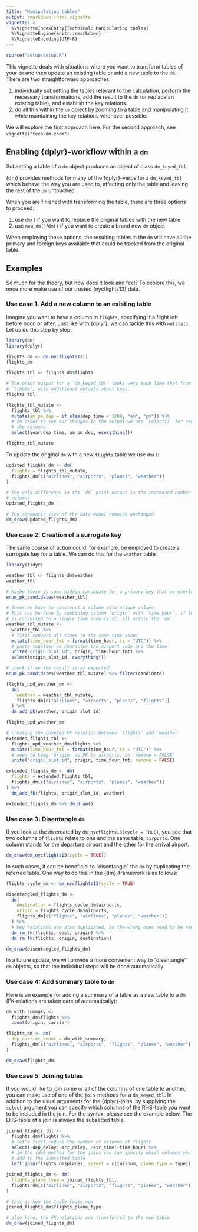 ```yaml
---
title: "Manipulating tables"
output: rmarkdown::html_vignette
vignette: >
  %\VignetteIndexEntry{Technical: Manipulating tables}
  %\VignetteEngine{knitr::rmarkdown}
  %\VignetteEncoding{UTF-8}
---
```


``````r
source("setup/setup.R")
``````

This vignette deals with situations where you want to transform tables of your `dm` and then update an existing table or add a new table to the `dm`.
There are two straightforward approaches:

1. individually subsetting the tables relevant to the calculation, perform the necessary transformations, add the result to the `dm` (or replace an existing table), and establish the key relations.
1. do all this within the `dm` object by zooming to a table and manipulating it while maintaining the key relations whenever possible.

We will explore the first approach here. For the second approach, see `vignette("tech-dm-zoom")`.

## Enabling {dplyr}-workflow within a `dm`

Subsetting a table of a `dm` object produces an object of class `dm_keyed_tbl`.

{dm} provides methods for many of the {dplyr}-verbs for a `dm_keyed_tbl` which behave the way you are used to, affecting only the table and leaving the rest of the `dm` untouched.

When you are finished with transforming the table, there are three options to proceed:

1. use `dm()` if you want to replace the original tables with the new table
1. use `new_dm()`/`dm()` if you want to create a brand new `dm` object 

When employing these options, the resulting tables in the `dm` will have all the primary and foreign keys available that could be tracked from the original table.

## Examples

So much for the theory, but how does it look and feel?
To explore this, we once more make use of our trusted {nycflights13} data.

### Use case 1: Add a new column to an existing table

Imagine you want to have a column in `flights`, specifying if a flight left before noon or after.
Just like with {dplyr}, we can tackle this with `mutate()`.
Let us do this step by step:

```r
library(dm)
library(dplyr)

flights_dm <- dm_nycflights13()
flights_dm

flights_tbl <- flights_dm$flights

# The print output for a `dm_keyed_tbl` looks very much like that from a normal
# `tibble`, with additional details about keys.
flights_tbl

flights_tbl_mutate <-
  flights_tbl %>%
  mutate(am_pm_dep = if_else(dep_time < 1200, "am", "pm")) %>%
  # in order to see our changes in the output we use `select()` for reordering
  # the columns
  select(year:dep_time, am_pm_dep, everything())

flights_tbl_mutate
```

To update the original `dm` with a new `flights` table we use `dm()`:

```r
updated_flights_dm <- dm(
  flights = flights_tbl_mutate,
  flights_dm[c("airlines", "airports", "planes", "weather")]
)

# The only difference in the `dm` print output is the increased number of
# columns
updated_flights_dm

# The schematic view of the data model remains unchanged
dm_draw(updated_flights_dm)
```

### Use case 2: Creation of a surrogate key

The same course of action could, for example, be employed to create a surrogate key for a table.
We can do this for the `weather` table.

```r
library(tidyr)

weather_tbl <- flights_dm$weather
weather_tbl

# Maybe there is some hidden candidate for a primary key that we overlooked
enum_pk_candidates(weather_tbl)

# Seems we have to construct a column with unique values
# This can be done by combining column `origin` with `time_hour`, if the latter
# is converted to a single time zone first; all within the `dm`:
weather_tbl_mutate <-
  weather_tbl %>%
  # first convert all times to the same time zone:
  mutate(time_hour_fmt = format(time_hour, tz = "UTC")) %>%
  # paste together as character the airport code and the time
  unite("origin_slot_id", origin, time_hour_fmt) %>%
  select(origin_slot_id, everything())

# check if we the result is as expected:
enum_pk_candidates(weather_tbl_mutate) %>% filter(candidate)

flights_upd_weather_dm <-
  dm(
    weather = weather_tbl_mutate,
    flights_dm[c("airlines", "airports", "planes", "flights")]
  ) %>%
  dm_add_pk(weather, origin_slot_id)

flights_upd_weather_dm

# creating the coveted FK relation between `flights` and `weather`
extended_flights_tbl <-
  flights_upd_weather_dm$flights %>%
  mutate(time_hour_fmt = format(time_hour, tz = "UTC")) %>%
  # need to keep `origin` as FK to airports, so `remove = FALSE`
  unite("origin_slot_id", origin, time_hour_fmt, remove = FALSE)

extended_flights_dm <- dm(
  flights = extended_flights_tbl,
  flights_dm[c("airlines", "airports", "planes", "weather")]
) %>%
  dm_add_fk(flights, origin_slot_id, weather)

extended_flights_dm %>% dm_draw()
```

### Use case 3: Disentangle `dm`

If you look at the `dm` created by `dm_nycflights13(cycle = TRUE)`, you see that two columns of `flights` relate to one and the same table, `airports`.
One column stands for the departure airport and the other for the arrival airport.

```r
dm_draw(dm_nycflights13(cycle = TRUE))
```

In such cases, it can be beneficial to "disentangle" the `dm` by duplicating the referred table.
One way to do this in the {dm}-framework is as follows:

```r
flights_cycle_dm <- dm_nycflights13(cycle = TRUE)

disentangled_flights_dm <-
  dm(
    destination = flights_cycle_dm$airports,
    origin = flights_cycle_dm$airports,
    flights_dm[c("flights", "airlines", "planes", "weather")]
  ) %>%
  # Key relations are also duplicated, so the wrong ones need to be removed
  dm_rm_fk(flights, dest, origin) %>%
  dm_rm_fk(flights, origin, destination)

dm_draw(disentangled_flights_dm)
```

In a future update, we will provide a more convenient way to "disentangle" `dm` objects, so that the individual steps will be done automatically.

### Use case 4: Add summary table to `dm`

Here is an example for adding a summary of a table as a new table to a `dm` (FK-relations are taken care of automatically):

```r
dm_with_summary <-
  flights_dm$flights %>%
  count(origin, carrier) 

flights_dm <- dm(
  dep_carrier_count = dm_with_summary,
  flights_dm[c("airlines", "airports", "flights", "planes", "weather")]
)

dm_draw(flights_dm)
```

### Use case 5: Joining tables

If you would like to join some or all of the columns of one table to another, you can make use of one of the `join`-methods for a `dm_keyed_tbl`.
In addition to the usual arguments for the {dplyr}-joins, by supplying the `select` argument you can specify which columns of the RHS-table you want to be included in the join.
For the syntax, please see the example below.
The LHS-table of a join is always the subsetted table.

```r
joined_flights_tbl <-
  flights_dm$flights %>%
  # let's first reduce the number of columns of flights
  select(-dep_delay:-arr_delay, -air_time:-time_hour) %>%
  # in the {dm}-method for the joins you can specify which columns you want to
  # add to the subsetted table
  left_join(flights_dm$planes, select = c(tailnum, plane_type = type)) 

joined_flights_dm <- dm(
  flights_plane_type = joined_flights_tbl,
  flights_dm[c("airlines", "airports", "flights", "planes", "weather")]
)

# this is how the table looks now
joined_flights_dm$flights_plane_type

# also here, the FK-relations are transferred to the new table
dm_draw(joined_flights_dm)
```

<!-- ### Tip: Accessing the subsetted table -->

<!-- At each point, you can retrieve the subsetted table by calling `pull_tbl()` on a `dm_keyed_tbl`. -->
<!-- To use our last example once more: -->

<!-- ```{r} -->
<!-- flights_dm %>% -->
<!--   dm_zoom_to(flights) %>% -->
<!--   select(-dep_delay:-arr_delay, -air_time:-time_hour) %>% -->
<!--   left_join(planes, select = c(tailnum, plane_type = type)) %>% -->
<!--   pull_tbl() -->
<!-- ``` -->

<!-- ### Possible pitfalls and caveats -->

<!-- 1. Currently, not all {dplyr}-verbs have their own method for a `dm_keyed_tbl` object, so be aware that in some cases it will still be necessary to resort to extracting one or more tables from a `dm` and reinserting a transformed version back into the `dm` object. -->
<!-- The supported functions are: -->
<!-- `group_by()`, `ungroup()`, `summarise()`, `mutate()`, `transmute()`, `filter()`, `select()`, `relocate()`, `rename()`, `distinct()`, `arrange()`, `slice()`, `left_join()`, `inner_join()`, `full_join()`, `right_join()`, `semi_join()`, and `anti_join()`. -->

<!-- 1. The same is true for {tidyr}-functions. -->
<!-- Methods are provided for: `unite()` and `separate()`. -->

<!-- 1. There might be situations when you would like the key relations to remain intact, but they are dropped nevertheless. -->
<!-- This is because a rigid logic is implemented, that does drop a key when its associated column is acted upon with e.g. a `mutate()` call. -->
<!-- In these cases, the key relations will need to be re-established after finishing with the manipulations. -->

<!-- 1. For each implemented {dplyr}-verb, there is a logic for tracking key relations between the tables. -->
<!-- Up to {dm} version 0.2.4 we tried to track the columns in a very detailed manner. This has become increasingly difficult, especially with `dplyr::across()`. As of {dm} 0.2.5, we give more responsibility to the {dm} user: -->
<!-- Now those columns are tracked whose **names** remain in the resulting table. -->
<!-- Affected by these changes are the methods for: `mutate()`, `transmute()`, `distinct()`. -->
<!-- When using one of these functions, be aware that if you want to replace a key column with a column with a different content but of the same name, this column will automatically become a key column. -->
